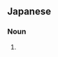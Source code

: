==Japanese==
{{ja-kanjitab|くび|すじ|yomi=k}}

===Noun===
{{ja-noun|くびすじ}}

# {{alternative form of|首筋|lang=ja}}